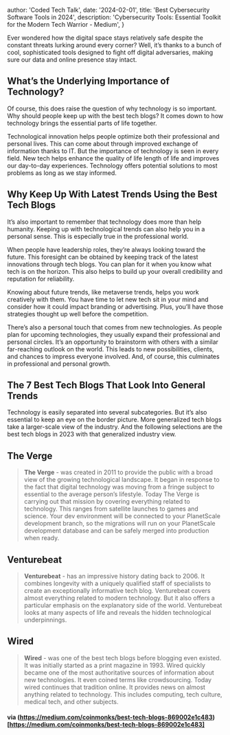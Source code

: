 
  author: 'Coded Tech Talk',
  date: '2024-02-01',
  title: 'Best Cybersecurity Software Tools in 2024',
  description:
    'Cybersecurity Tools: Essential Toolkit for the Modern Tech Warrior - Medium',
}


Ever wondered how the digital space stays relatively safe despite the constant threats lurking around every corner? Well, it’s thanks to a bunch of cool, sophisticated tools designed to fight off digital adversaries, making sure our data and online presence stay intact.

## What’s the Underlying Importance of Technology?

Of course, this does raise the question of why technology is so important. Why should people keep up with the best tech blogs? It comes down to how technology brings the essential parts of life together.

Technological innovation helps people optimize both their professional and personal lives. This can come about through improved exchange of information thanks to IT. But the importance of technology is seen in every field. New tech helps enhance the quality of life length of life and improves our day-to-day experiences. Technology offers potential solutions to most problems as long as we stay informed.


## Why Keep Up With Latest Trends Using the Best Tech Blogs

It’s also important to remember that technology does more than help humanity. Keeping up with technological trends can also help you in a personal sense. This is especially true in the professional world.

When people have leadership roles, they’re always looking toward the future. This foresight can be obtained by keeping track of the latest innovations through tech blogs. You can plan for it when you know what tech is on the horizon. This also helps to build up your overall credibility and reputation for reliability.

Knowing about future trends, like metaverse trends, helps you work creatively with them. You have time to let new tech sit in your mind and consider how it could impact branding or advertising. Plus, you’ll have those strategies thought up well before the competition.

There’s also a personal touch that comes from new technologies. As people plan for upcoming technologies, they usually expand their professional and personal circles. It’s an opportunity to brainstorm with others with a similar far-reaching outlook on the world. This leads to new possibilities, clients, and chances to impress everyone involved. And, of course, this culminates in professional and personal growth.

## The 7 Best Tech Blogs That Look Into General Trends

Technology is easily separated into several subcategories. But it’s also essential to keep an eye on the border picture. More generalized tech blogs take a larger-scale view of the industry. And the following selections are the best tech blogs in 2023 with that generalized industry view.

## The Verge

> **The Verge** - was created in 2011 to provide the public with a broad view of the growing technological landscape. It began in response to the fact that digital technology was moving from a fringe subject to essential to the average person’s lifestyle. Today The Verge is carrying out that mission by covering everything related to technology. This ranges from satellite launches to games and science. Your dev environment will be connected to your PlanetScale development branch, so the migrations will run on your PlanetScale development database and can be safely merged into production when ready.

## Venturebeat

> **Venturebeat** - has an impressive history dating back to 2006. It combines longevity with a uniquely qualified staff of specialists to create an exceptionally informative tech blog. Venturebeat covers almost everything related to modern technology. But it also offers a particular emphasis on the explanatory side of the world. Venturebeat looks at many aspects of life and reveals the hidden technological underpinnings.

## Wired

> **Wired** - was one of the best tech blogs before blogging even existed. It was initially started as a print magazine in 1993. Wired quickly became one of the most authoritative sources of information about new technologies. It even coined terms like crowdsourcing. Today wired continues that tradition online. It provides news on almost anything related to technology. This includes computing, tech culture, medical tech, and other subjects.



#### via (https://medium.com/coinmonks/best-tech-blogs-869002e1c483)[https://medium.com/coinmonks/best-tech-blogs-869002e1c483]

